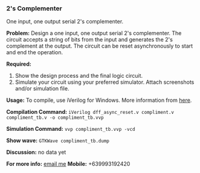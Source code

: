 === 2's Complementer ===
One input, one output serial 2's complementer.

'''Problem: '''
Design a one input, one output serial 2's complementer. The circuit accepts a string of bits from the input and generates the 2's complement at the output. The circuit can be reset asynchronously to start and end the operation.

'''Required:'''
# Show the design process and the final logic circuit.
# Simulate your circuit using your preferred simulator. Attach screenshots and/or simulation file.

'''Usage:'''
To compile, use iVerilog for Windows. More information from [http://goo.gl/kXqTY here].

'''Compilation Command:'''
<code>iVerilog dff_async_reset.v compliment.v compliment_tb.v -o compliment_tb.vvp</code>

'''Simulation Command:'''
<code>vvp compliment_tb.vvp -vcd</code>

'''Show wave:'''
<code>GTKWave compliment_tb.dump</code>

'''Discussion:'''
no data yet

'''For more info: '''
[mailto:bangonkali@istoryahi.me email me] '''Mobile:''' +639993192420